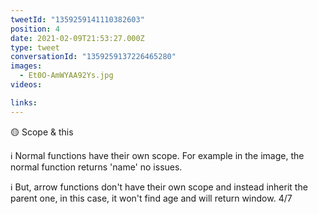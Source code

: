 ```yaml
---
tweetId: "1359259141110382603"
position: 4
date: 2021-02-09T21:53:27.000Z
type: tweet
conversationId: "1359259137226465280"
images:
  - Et0O-AmWYAA92Ys.jpg
videos:

links:
---
```


🟡 Scope & this

ℹ️ Normal functions have their own scope. For example in the image, the normal function returns 'name' no issues.

ℹ️ But, arrow functions don't have their own scope and instead inherit the parent one, in this case, it won't find age and will return window. 4/7
